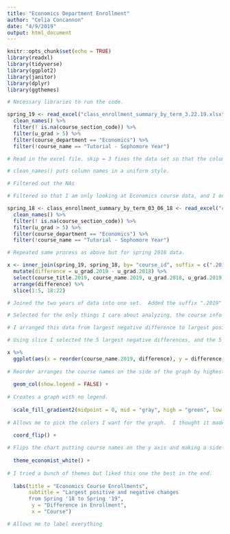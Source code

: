 ```yaml
---
title: "Economics Department Enrollment"
author: "Celia Concannon"
date: "4/9/2019"
output: html_document
---
```


```r
knitr::opts_chunk$set(echo = TRUE)
library(readxl)
library(tidyverse)
library(ggplot2)
library(janitor)
library(dplyr)
library(ggthemes)

# Necessary libraries to run the code.
```


```r
spring_19 <- read_excel("class_enrollment_summary_by_term_3.22.19.xlsx", skip = 3) %>%
  clean_names() %>%
  filter(! is.na(course_section_code)) %>%
  filter(u_grad > 5) %>%
  filter(course_department == "Economics") %>%
  filter(!course_name == "Tutorial - Sophomore Year")

# Read in the excel file. skip = 3 fixes the data set so that the column names are at the top.

# clean_names() puts column names in a uniform style.

# Filtered out the NAs

# Filtered so that I am only looking at Economics course data, and I only want to look at larger size courses, not sophomore tutorials.

spring_18 <- class_enrollment_summary_by_term_03_06_18 <- read_excel("class_enrollment_summary_by_term_03.06.18.xlsx", skip = 3) %>%
  clean_names() %>%
  filter(! is.na(course_section_code)) %>%
  filter(u_grad > 5) %>%
  filter(course_department == "Economics") %>%
  filter(!course_name == "Tutorial - Sophomore Year")

# Repeated same process as above but for spring 2018 data.
```

```r
x <- inner_join(spring_19, spring_18, by= "course_id", suffix = c(".2019", ".2018")) %>%
  mutate(difference = u_grad.2019 - u_grad.2018) %>% 
  select(course_title.2019, course_name.2019, u_grad.2018, u_grad.2019, difference) %>% 
  arrange(difference) %>% 
  slice(1:5, 18:22) 

# Joined the two years of data into one set.  Added the suffix ".2019" like we did in class, so that I could distinguish between enrollment numbers in the different years.

# Selected for the only things I care about analyzing, the course info and the enrollment in both years.

# I arranged this data from largest negative difference to largest positive.

# Using slice I selected the 5 largest negative differences, and the 5 largest positive differences.

x %>%
  ggplot(aes(x = reorder(course_name.2019, difference), y = difference, fill = difference)) +
  
# Reorder arranges the course names on the side of the graph by highest difference to lowest.
  
  geom_col(show.legend = FALSE) +
  
# Creates a graph with no legend.
  
  scale_fill_gradient2(midpoint = 0, mid = "gray", high = "green", low = "red") +
  
# Allows me to pick the colors I want for the graph.  I thought it made sense to have the positive changes be green and the negative changes to be shown in red.  I picked the mid value as gray because if it is white it is too hard to see with the economist theme.
  
  coord_flip() +

# Flips the chart putting course names on the y axis and making a side bar graph.
  
  theme_economist_white() +
  
# I tried a bunch of themes but liked this one the best in the end.
  
  labs(title = "Economics Course Enrollments",
       subtitle = "Largest positive and negative changes
       from Spring '18 to Spring '19",
        y = "Difference in Enrollment",
        x = "Course")

# Allows me to label everything
```